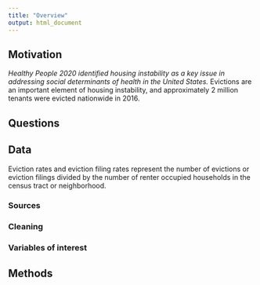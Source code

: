 ```yaml
---
title: "Overview"
output: html_document
---
```


<style type="text/css">

h1.title {
  text-align: center;
}

</style>

## Motivation

*Healthy People 2020 identified housing instability as a key issue in addressing social determinants of health in the United States. 
*Evictions are an important element of housing instability, and approximately 2 million tenants were evicted nationwide in 2016.  



## Questions

## Data

Eviction rates and eviction filing rates represent the number of evictions or eviction filings divided by the number of renter occupied households in the census tract or neighborhood. 

### Sources

### Cleaning

### Variables of interest

## Methods